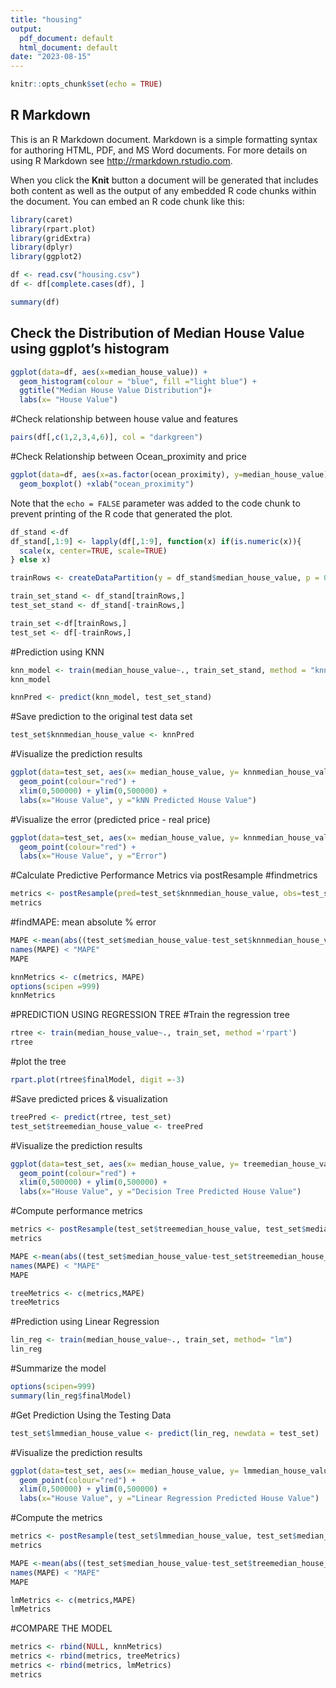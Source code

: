 ---
title: "housing"
output:
  pdf_document: default
  html_document: default
date: "2023-08-15"
---

```{r setup, include=FALSE}
knitr::opts_chunk$set(echo = TRUE)
```

## R Markdown

This is an R Markdown document. Markdown is a simple formatting syntax for authoring HTML, PDF, and MS Word documents. For more details on using R Markdown see <http://rmarkdown.rstudio.com>.

When you click the **Knit** button a document will be generated that includes both content as well as the output of any embedded R code chunks within the document. You can embed an R code chunk like this:

```{r }
library(caret)
library(rpart.plot)
library(gridExtra)
library(dplyr)
library(ggplot2)

```

```{r }
df <- read.csv("housing.csv")
df <- df[complete.cases(df), ]
```

```{r df}
summary(df)
```

## Check the Distribution of Median House Value using ggplot's histogram


```{r pressure, echo=FALSE}
ggplot(data=df, aes(x=median_house_value)) +
  geom_histogram(colour = "blue", fill ="light blue") +
  ggtitle("Median House Value Distribution")+
  labs(x= "House Value")
```
#Check relationship between house value and features
``` {r }
pairs(df[,c(1,2,3,4,6)], col = "darkgreen")
```
#Check Relationship between Ocean_proximity and price
```{r}
ggplot(data=df, aes(x=as.factor(ocean_proximity), y=median_house_value)) +
  geom_boxplot() +xlab("ocean_proximity")
```

Note that the `echo = FALSE` parameter was added to the code chunk to prevent printing of the R code that generated the plot.

```{r }
df_stand <-df
df_stand[,1:9] <- lapply(df[,1:9], function(x) if(is.numeric(x)){
  scale(x, center=TRUE, scale=TRUE)
} else x)
```

```{r }
trainRows <- createDataPartition(y = df_stand$median_house_value, p = 0.7, list = FALSE)

train_set_stand <- df_stand[trainRows,]
test_set_stand <- df_stand[-trainRows,]

train_set <-df[trainRows,]
test_set <- df[-trainRows,]
```

#Prediction using KNN
``` {r} 
knn_model <- train(median_house_value~., train_set_stand, method = "knn")
knn_model
```
```{r }
knnPred <- predict(knn_model, test_set_stand)
```

#Save prediction to the original test data set
``` {r }
test_set$knnmedian_house_value <- knnPred
```

#Visualize the prediction results
```{r }
ggplot(data=test_set, aes(x= median_house_value, y= knnmedian_house_value)) +
  geom_point(colour="red") +
  xlim(0,500000) + ylim(0,500000) +
  labs(x="House Value", y ="kNN Predicted House Value")
```
#Visualize the error (predicted price - real price)
``` {r }
ggplot(data=test_set, aes(x= median_house_value, y= knnmedian_house_value-median_house_value)) +
  geom_point(colour="red") +
  labs(x="House Value", y ="Error")
```
#Calculate Predictive Performance Metrics via postResample
#findmetrics
```{r }
metrics <- postResample(pred=test_set$knnmedian_house_value, obs=test_set$median_house_value)
metrics
```

#findMAPE: mean absolute % error

```{r }
MAPE <-mean(abs((test_set$median_house_value-test_set$knnmedian_house_value)/test_set$median_house_value))
names(MAPE) < "MAPE"
MAPE
```
```{r }
knnMetrics <- c(metrics, MAPE)
options(scipen =999)
knnMetrics

```
#PREDICTION USING REGRESSION TREE
#Train the regression tree
```{r }
rtree <- train(median_house_value~., train_set, method ='rpart')
rtree
```
#plot the tree
``` {r }
rpart.plot(rtree$finalModel, digit =-3)
```
#Save predicted prices & visualization

```{r }
treePred <- predict(rtree, test_set)
test_set$treemedian_house_value <- treePred
```
#Visualize the prediction results
```{r }
ggplot(data=test_set, aes(x= median_house_value, y= treemedian_house_value)) +
  geom_point(colour="red") +
  xlim(0,500000) + ylim(0,500000) +
  labs(x="House Value", y ="Decision Tree Predicted House Value")
```
#Compute performance metrics
```{r }
metrics <- postResample(test_set$treemedian_house_value, test_set$median_house_value)
metrics
```

```{r }
MAPE <-mean(abs((test_set$median_house_value-test_set$treemedian_house_value)/test_set$median_house_value))
names(MAPE) < "MAPE"
MAPE
```

```{r }
treeMetrics <- c(metrics,MAPE)
treeMetrics
```
#Prediction using Linear Regression
``` {r }
lin_reg <- train(median_house_value~., train_set, method= "lm")
lin_reg
```

#Summarize the model
```{r }
options(scipen=999)
summary(lin_reg$finalModel)
```
#Get Prediction Using the Testing Data
```{r }
test_set$lmmedian_house_value <- predict(lin_reg, newdata = test_set)
```
#Visualize the prediction results
```{r }
ggplot(data=test_set, aes(x= median_house_value, y= lmmedian_house_value)) +
  geom_point(colour="red") +
  xlim(0,500000) + ylim(0,500000) +
  labs(x="House Value", y ="Linear Regression Predicted House Value")
```
#Compute the metrics
```{r }
metrics <- postResample(test_set$lmmedian_house_value, test_set$median_house_value)
metrics
```
```{r }
MAPE <-mean(abs((test_set$median_house_value-test_set$treemedian_house_value)/test_set$median_house_value))
names(MAPE) < "MAPE"
MAPE
```
```{r }
lmMetrics <- c(metrics,MAPE)
lmMetrics
```

#COMPARE THE MODEL
```{r }
metrics <- rbind(NULL, knnMetrics)
metrics <- rbind(metrics, treeMetrics)
metrics <- rbind(metrics, lmMetrics)
metrics 
```